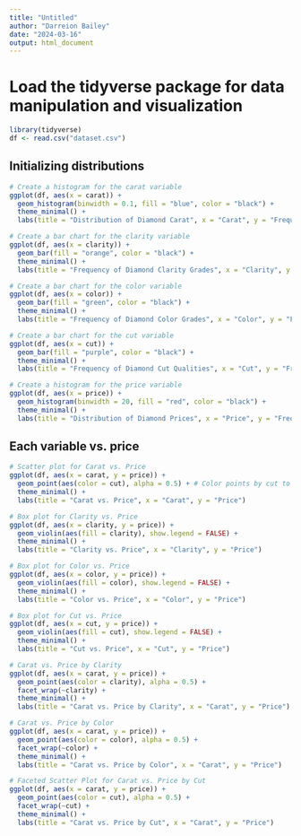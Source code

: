 ---
title: "Untitled"
author: "Darreion Bailey"
date: "2024-03-16"
output: html_document
---
# Load the tidyverse package for data manipulation and visualization

```{r, echo=FALSE}
library(tidyverse)
df <- read.csv("dataset.csv")
```

## Initializing distributions

```{r, echo=FALSE}
# Create a histogram for the carat variable
ggplot(df, aes(x = carat)) +
  geom_histogram(binwidth = 0.1, fill = "blue", color = "black") +
  theme_minimal() +
  labs(title = "Distribution of Diamond Carat", x = "Carat", y = "Frequency")
```


```{r}
# Create a bar chart for the clarity variable
ggplot(df, aes(x = clarity)) +
  geom_bar(fill = "orange", color = "black") +
  theme_minimal() +
  labs(title = "Frequency of Diamond Clarity Grades", x = "Clarity", y = "Frequency")

```

```{r}
# Create a bar chart for the color variable
ggplot(df, aes(x = color)) +
  geom_bar(fill = "green", color = "black") +
  theme_minimal() +
  labs(title = "Frequency of Diamond Color Grades", x = "Color", y = "Frequency")

```

```{r}
# Create a bar chart for the cut variable
ggplot(df, aes(x = cut)) +
  geom_bar(fill = "purple", color = "black") +
  theme_minimal() +
  labs(title = "Frequency of Diamond Cut Qualities", x = "Cut", y = "Frequency")

```

```{r}
# Create a histogram for the price variable
ggplot(df, aes(x = price)) +
  geom_histogram(binwidth = 20, fill = "red", color = "black") +
  theme_minimal() +
  labs(title = "Distribution of Diamond Prices", x = "Price", y = "Frequency")

```

## Each variable vs. price

```{r}
# Scatter plot for Carat vs. Price
ggplot(df, aes(x = carat, y = price)) +
  geom_point(aes(color = cut), alpha = 0.5) + # Color points by cut to add more context
  theme_minimal() +
  labs(title = "Carat vs. Price", x = "Carat", y = "Price")

```

```{r}
# Box plot for Clarity vs. Price
ggplot(df, aes(x = clarity, y = price)) +
  geom_violin(aes(fill = clarity), show.legend = FALSE) +
  theme_minimal() +
  labs(title = "Clarity vs. Price", x = "Clarity", y = "Price")

```

```{r}
# Box plot for Color vs. Price
ggplot(df, aes(x = color, y = price)) +
  geom_violin(aes(fill = color), show.legend = FALSE) +
  theme_minimal() +
  labs(title = "Color vs. Price", x = "Color", y = "Price")

```

```{r}
# Box plot for Cut vs. Price
ggplot(df, aes(x = cut, y = price)) +
  geom_violin(aes(fill = cut), show.legend = FALSE) +
  theme_minimal() +
  labs(title = "Cut vs. Price", x = "Cut", y = "Price")

```

```{r}
# Carat vs. Price by Clarity
ggplot(df, aes(x = carat, y = price)) +
  geom_point(aes(color = clarity), alpha = 0.5) +
  facet_wrap(~clarity) +
  theme_minimal() +
  labs(title = "Carat vs. Price by Clarity", x = "Carat", y = "Price")
```

```{r}
# Carat vs. Price by Color
ggplot(df, aes(x = carat, y = price)) +
  geom_point(aes(color = color), alpha = 0.5) +
  facet_wrap(~color) +
  theme_minimal() +
  labs(title = "Carat vs. Price by Color", x = "Carat", y = "Price")
```

```{r}
# Faceted Scatter Plot for Carat vs. Price by Cut
ggplot(df, aes(x = carat, y = price)) +
  geom_point(aes(color = cut), alpha = 0.5) +
  facet_wrap(~cut) +
  theme_minimal() +
  labs(title = "Carat vs. Price by Cut", x = "Carat", y = "Price")
```

